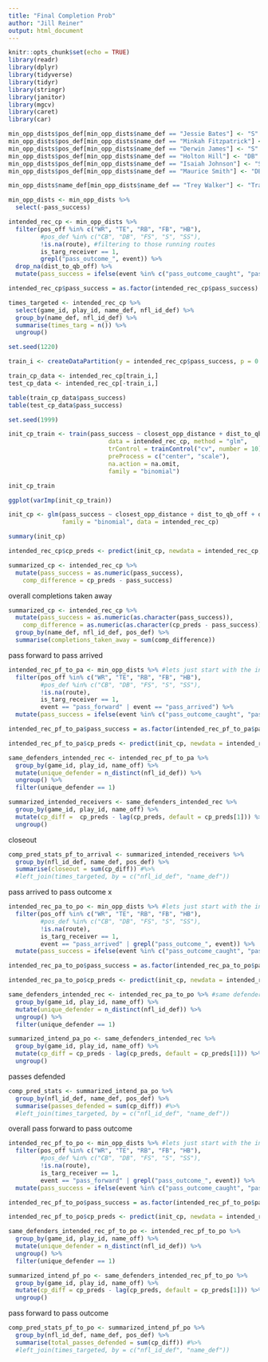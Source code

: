 ```yaml
---
title: "Final Completion Prob"
author: "Jill Reiner"
output: html_document
---
```


```r
knitr::opts_chunk$set(echo = TRUE)
library(readr)
library(dplyr)
library(tidyverse)
library(tidyr)
library(stringr)
library(janitor)
library(mgcv)
library(caret)
library(car)
```

```r
min_opp_dists$pos_def[min_opp_dists$name_def == "Jessie Bates"] <- "S"
min_opp_dists$pos_def[min_opp_dists$name_def == "Minkah Fitzpatrick"] <- "S"
min_opp_dists$pos_def[min_opp_dists$name_def == "Derwin James"] <- "S"
min_opp_dists$pos_def[min_opp_dists$name_def == "Holton Hill"] <- "DB"
min_opp_dists$pos_def[min_opp_dists$name_def == "Isaiah Johnson"] <- "S"
min_opp_dists$pos_def[min_opp_dists$name_def == "Maurice Smith"] <- "DB"

min_opp_dists$name_def[min_opp_dists$name_def == "Trey Walker"] <- "Tracy Walker"
```

```r
min_opp_dists <- min_opp_dists %>%
  select(-pass_success)
```

```r
intended_rec_cp <- min_opp_dists %>% 
  filter(pos_off %in% c("WR", "TE", "RB", "FB", "HB"),
         #pos_def %in% c("CB", "DB", "FS", "S", "SS"),
         !is.na(route), #filtering to those running routes
         is_targ_receiver == 1,
         grepl("pass_outcome_", event)) %>% 
  drop_na(dist_to_qb_off) %>%
  mutate(pass_success = ifelse(event %in% c("pass_outcome_caught", "pass_outcome_touchdown"), 1,0))

intended_rec_cp$pass_success = as.factor(intended_rec_cp$pass_success)
```

```r
times_targeted <- intended_rec_cp %>%
  select(game_id, play_id, name_def, nfl_id_def) %>%
  group_by(name_def, nfl_id_def) %>%
  summarise(times_targ = n()) %>%
  ungroup()
```

```r
set.seed(1220)

train_i <- createDataPartition(y = intended_rec_cp$pass_success, p = 0.75, list = FALSE) %>% as.numeric()

train_cp_data <- intended_rec_cp[train_i,]
test_cp_data <- intended_rec_cp[-train_i,]
```

```r
table(train_cp_data$pass_success)
table(test_cp_data$pass_success)
```

```r
set.seed(1999)

init_cp_train <- train(pass_success ~ closest_opp_distance + dist_to_qb_off + dist_to_qb_def + x_off + y_off + s_off*s_def + dir_off*dir_def + o_off*o_def + dis_off*dis_def + yardline_number, 
                            data = intended_rec_cp, method = "glm",
                            trControl = trainControl("cv", number = 10),
                            preProcess = c("center", "scale"),
                            na.action = na.omit,
                            family = "binomial")

init_cp_train
```

```r
ggplot(varImp(init_cp_train))
```

```r
init_cp <- glm(pass_success ~ closest_opp_distance + dist_to_qb_off + dist_to_qb_def + x_off + y_off + s_def, 
               family = "binomial", data = intended_rec_cp)

summary(init_cp)
```

```r
intended_rec_cp$cp_preds <- predict(init_cp, newdata = intended_rec_cp, type = "response")
```

```r
summarized_cp <- intended_rec_cp %>%
  mutate(pass_success = as.numeric(pass_success),
    comp_difference = cp_preds - pass_success)
```

overall completions taken away
```r
summarized_cp <- intended_rec_cp %>%
  mutate(pass_success = as.numeric(as.character(pass_success)),
    comp_difference = as.numeric(as.character(cp_preds - pass_success))) %>%
  group_by(name_def, nfl_id_def, pos_def) %>%
  summarise(completions_taken_away = sum(comp_difference))
```

pass forward to pass arrived
```r
intended_rec_pf_to_pa <- min_opp_dists %>% #lets just start with the intended receiver and get those CPs
  filter(pos_off %in% c("WR", "TE", "RB", "FB", "HB"),
         #pos_def %in% c("CB", "DB", "FS", "S", "SS"),
         !is.na(route),
         is_targ_receiver == 1,
         event == "pass_forward" | event == "pass_arrived") %>%
  mutate(pass_success = ifelse(event %in% c("pass_outcome_caught", "pass_outcome_touchdown"), 1,0))

intended_rec_pf_to_pa$pass_success = as.factor(intended_rec_pf_to_pa$pass_success)
```

```r
intended_rec_pf_to_pa$cp_preds <- predict(init_cp, newdata = intended_rec_pf_to_pa, type = "response")
```

```r
same_defenders_intended_rec <- intended_rec_pf_to_pa %>%
  group_by(game_id, play_id, name_off) %>%
  mutate(unique_defender = n_distinct(nfl_id_def)) %>%
  ungroup() %>%
  filter(unique_defender == 1)
```

```r
summarized_intended_receivers <- same_defenders_intended_rec %>%
  group_by(game_id, play_id, name_off) %>%
  mutate(cp_diff =  cp_preds - lag(cp_preds, default = cp_preds[1])) %>%
  ungroup()
```

closeout
```r
comp_pred_stats_pf_to_arrival <- summarized_intended_receivers %>%
  group_by(nfl_id_def, name_def, pos_def) %>%
  summarise(closeout = sum(cp_diff)) #%>%
  #left_join(times_targeted, by = c("nfl_id_def", "name_def"))
```

pass arrived to pass outcome x
```r
intended_rec_pa_to_po <- min_opp_dists %>% #lets just start with the intended receiver and get those CPs
  filter(pos_off %in% c("WR", "TE", "RB", "FB", "HB"),
         #pos_def %in% c("CB", "DB", "FS", "S", "SS"),
         !is.na(route),
         is_targ_receiver == 1,
         event == "pass_arrived" | grepl("pass_outcome_", event)) %>%
  mutate(pass_success = ifelse(event %in% c("pass_outcome_caught", "pass_outcome_touchdown"), 1,0))

intended_rec_pa_to_po$pass_success = as.factor(intended_rec_pa_to_po$pass_success)
```

```r
intended_rec_pa_to_po$cp_preds <- predict(init_cp, newdata = intended_rec_pa_to_po, type = "response")
```

```r
same_defenders_intended_rec <- intended_rec_pa_to_po %>% #same defenders from arrival to outcome
  group_by(game_id, play_id, name_off) %>%
  mutate(unique_defender = n_distinct(nfl_id_def)) %>%
  ungroup() %>%
  filter(unique_defender == 1)
```

```r
summarized_intend_pa_po <- same_defenders_intended_rec %>%
  group_by(game_id, play_id, name_off) %>%
  mutate(cp_diff = cp_preds - lag(cp_preds, default = cp_preds[1])) %>%
  ungroup()
```

passes defended
```r
comp_pred_stats <- summarized_intend_pa_po %>%
  group_by(nfl_id_def, name_def, pos_def) %>%
  summarise(passes_defended = sum(cp_diff)) #%>%
  #left_join(times_targeted, by = c("nfl_id_def", "name_def"))
```

overall pass forward to pass outcome
```r
intended_rec_pf_to_po <- min_opp_dists %>% #lets just start with the intended receiver and get those CPs
  filter(pos_off %in% c("WR", "TE", "RB", "FB", "HB"),
         #pos_def %in% c("CB", "DB", "FS", "S", "SS"),
         !is.na(route),
         is_targ_receiver == 1,
         event == "pass_forward" | grepl("pass_outcome_", event)) %>%
  mutate(pass_success = ifelse(event %in% c("pass_outcome_caught", "pass_outcome_touchdown"), 1,0))

intended_rec_pf_to_po$pass_success = as.factor(intended_rec_pf_to_po$pass_success)
```

```r
intended_rec_pf_to_po$cp_preds <- predict(init_cp, newdata = intended_rec_pf_to_po, type = "response")
```

```r
same_defenders_intended_rec_pf_to_po <- intended_rec_pf_to_po %>%
  group_by(game_id, play_id, name_off) %>%
  mutate(unique_defender = n_distinct(nfl_id_def)) %>%
  ungroup() %>%
  filter(unique_defender == 1)
```

```r
summarized_intend_pf_po <- same_defenders_intended_rec_pf_to_po %>%
  group_by(game_id, play_id, name_off) %>%
  mutate(cp_diff = cp_preds - lag(cp_preds, default = cp_preds[1])) %>%
  ungroup()
```

pass forward to pass outcome
```r
comp_pred_stats_pf_to_po <- summarized_intend_pf_po %>%
  group_by(nfl_id_def, name_def, pos_def) %>%
  summarise(total_passes_defended = sum(cp_diff)) #%>%
  #left_join(times_targeted, by = c("nfl_id_def", "name_def"))
```